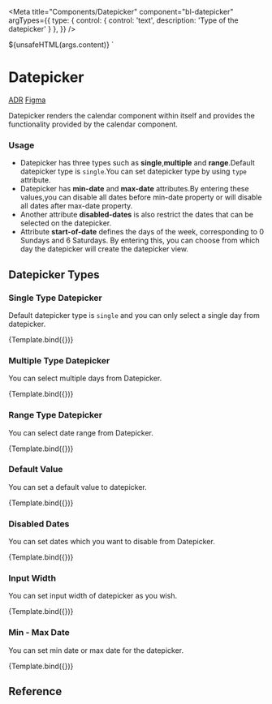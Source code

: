 
<Meta
  title="Components/Datepicker"
  component="bl-datepicker"
  argTypes={{
    type: {
      control: {
        control: 'text',
        description: 'Type of the datepicker'
      }
    },
  }}
/>

  <bl-datepicker
    label=${ifDefined(args.label)}
    placeholder=${ifDefined(args.placeholder)}
    type=${ifDefined(args.type)}
    min-date=${ifDefined(args.minDate)}
    max-date=${ifDefined(args.maxDate)}
    start-of-week=${ifDefined(args.startOfWeek)}
    locale=${ifDefined(args.locale)}
    value=${ifDefined(args.value)}
    style=${ifDefined(args.style)}
    disabled-dates=${ifDefined(args.disabledDates)}>${unsafeHTML(args.content)}
  </bl-datepicker>`




# Datepicker

<bl-badge icon="document">[ADR](https://github.com/Trendyol/baklava/issues/894)</bl-badge>
  <bl-badge
  icon="puzzle">[Figma](https://www.figma.com/file/RrcLH0mWpIUy4vwuTlDeKN/Baklava-Design-Guide?type=design&node-id=1412-8914&mode=design&t=b0kU7tBfJQFvz2at-0)</bl-badge>

Datepicker renders the calendar component within itself and provides the functionality provided by the calendar component.

### Usage

* Datepicker has three types such as **single**,**multiple** and **range**.Default datepicker type is `single`.You can set datepicker type by using `type` attribute.
* Datepicker has **min-date** and **max-date** attributes.By entering these values,you can disable all dates before min-date property or will disable all dates after max-date property.
* Another attribute **disabled-dates** is also restrict the dates that can be selected on the datepicker.
* Attribute **start-of-date** defines the days of the week, corresponding to 0 Sundays and 6 Saturdays. By entering this, you can choose from which day the datepicker will create the datepicker view.


## Datepicker Types

### Single Type Datepicker

Default datepicker type is `single` and you can only select a single day from datepicker.

<Canvas>
  <Story name="Single Type Datepicker"
         args={{ type: 'single', label: 'Single Datepicker', placeholder: 'Select a date' }}>
    {Template.bind({})}
  </Story>
</Canvas>

### Multiple Type Datepicker

You can select multiple days from Datepicker.

<Canvas>
  <Story name="Multiple Type Datepicker" args={{
    type: 'multiple',
    label: 'Multiple Datepicker',
    placeholder: 'Select multiple dates',
  }}>
    {Template.bind({})}
  </Story>
</Canvas>

### Range Type Datepicker

You can select date range from Datepicker.

<Canvas>
  <Story name="Range Type Datepicker"
         args={{ type: 'range', label: 'Range Datepicker', placeholder: 'Select date range' }}>
    {Template.bind({})}
  </Story>
</Canvas>

### Default Value

You can set a default value to datepicker.

<Canvas>
  <Story name="Set Value" args={{
    type: 'single',
    label: 'Single Datepicker',
    placeholder: 'Set default value',
    value: new Date(new Date().getFullYear(), new Date().getMonth(), new Date().getDate() + 2)
  }}>
    {Template.bind({})}
  </Story>
</Canvas>

### Disabled Dates

You can set dates which you want to disable from Datepicker.

<Canvas>
  <Story name="Disabled Dates" args={{
    type: 'multiple',
    label: 'Multiple Datepicker',
    placeholder: 'Set disabled dates',
    disabledDates: new Date(new Date().getFullYear(), new Date().getMonth(), new Date().getDate() + 2)
  }}>
    {Template.bind({})}
  </Story>
</Canvas>

### Input Width

You can set input width of datepicker as you wish.

<Canvas>
  <Story name="İnput Width"
         args={{
           type: 'single',
           label: 'Change input width',
           placeholder: 'Set input width',
           style: '--bl-datepicker-input-width: 200px;'
         }}>
    {Template.bind({})}
  </Story>
</Canvas>


### Min - Max Date

You can set min date or max date for the datepicker.

<Canvas>
  <Story name="Set min and max date"
         args={{
           type: 'single',
           label: 'Set min and max date',
           placeholder: 'Set min and max date',
           minDate: `${new Date(new Date().getFullYear(), new Date().getMonth(), new Date().getDate() - 2)}`,
           maxDate: `${new Date(new Date().getFullYear(), new Date().getMonth(), new Date().getDate() + 2)}`
         }}>
    {Template.bind({})}
  </Story>
</Canvas>

## Reference

<ArgsTable of="bl-datepicker" />
